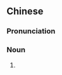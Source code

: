 {{also|清商乐}}
==Chinese==
{{zh-forms|s=清商乐|type=21}}

===Pronunciation===
{{zh-pron
|m=qīngshāngyuè
|cat=n
}}

===Noun===
{{zh-noun}}

# {{zh-alt-name|清商}}